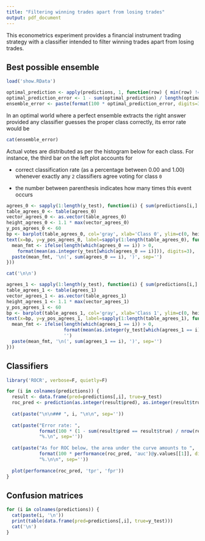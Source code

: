 ```yaml
---
title: "Filtering winning trades apart from losing trades"
output: pdf_document
---
```


This econometrics experiment provides a financial instrument trading strategy with a
classifier intended to filter winning trades apart from losing trades.

## Best possible ensemble

```r
load('show.RData')

optimal_prediction <- apply(predictions, 1, function(row) { min(row) != max(row) })
optimal_prediction_error <- 1 - sum(optimal_prediction) / length(optimal_prediction)
ensemble_error <- paste(format(100 * optimal_prediction_error, digits=3), '%', sep='')
```

In an optimal world where a perfect ensemble extracts the right answer provided
any classifier guesses the proper class correctly, its error rate would be
```r
cat(ensemble_error)
```

Actual votes are distributed as per the histogram below for each class.
For instance, the third bar on the left plot accounts for

* correct classification rate (as a percentage between 0.00 and 1.00) whenever
exactly any `2` classifiers agree voting for class `0`

* the number between parenthesis indicates how many times this event occurs

```r
agrees_0 <- sapply(1:length(y_test), function(i) { sum(predictions[i,] == 0) })
table_agrees_0 <- table(agrees_0)
vector_agrees_0 <- as.vector(table_agrees_0)
height_agrees_0 <- 1.1 * max(vector_agrees_0)
y_pos_agrees_0 <- 60
bp <- barplot(table_agrees_0, col='gray', xlab='Class 0', ylim=c(0, height_agrees_0))
text(x=bp, y=y_pos_agrees_0, label=sapply(1:length(table_agrees_0), function(i) {
  mean_fmt <- ifelse(length(which(agrees_0 == i)) > 0,
    format(mean(as.integer(y_test[which(agrees_0 == i)])), digits=3), '')
  paste(mean_fmt, '\n(', sum(agrees_0 == i), ')', sep='')
}))

cat('\n\n')

agrees_1 <- sapply(1:length(y_test), function(i) { sum(predictions[i,] == 1) })
table_agrees_1 <- table(agrees_1)
vector_agrees_1 <- as.vector(table_agrees_1)
height_agrees_1 <- 1.1 * max(vector_agrees_1)
y_pos_agrees_1 <- 60
bp <- barplot(table_agrees_1, col='gray', xlab='Class 1', ylim=c(0, height_agrees_1))
text(x=bp, y=y_pos_agrees_1, label=sapply(1:length(table_agrees_1), function(i) {
  mean_fmt <- ifelse(length(which(agrees_1 == i)) > 0,
                     format(mean(as.integer(y_test[which(agrees_1 == i)])), digits=3),
                     '')
  paste(mean_fmt, '\n(', sum(agrees_1 == i), ')', sep='')
}))
```

## Classifiers

```r
library('ROCR', verbose=F, quietly=F)
```

```r
for (i in colnames(predictions)) {
  result <- data.frame(pred=predictions[,i], true=y_test)
  roc_pred <- prediction(as.integer(result$pred), as.integer(result$true))
  
  cat(paste("\n\n### ", i, "\n\n", sep=''))
  
  cat(paste("Error rate: ",
            format(100 * (1 - sum(result$pred == result$true) / nrow(result)), digits=4),
            "%.\n", sep=''))
  
  cat(paste("As for ROC below, the area under the curve amounts to ",
            format(100 * performance(roc_pred, 'auc')@y.values[[1]], digits=4),
            "%.\n\n", sep=''))
  
  plot(performance(roc_pred, 'tpr', 'fpr'))
}
```

## Confusion matrices

```r
for (i in colnames(predictions)) {
  cat(paste(i, '\n'))
  print(table(data.frame(pred=predictions[,i], true=y_test)))
  cat('\n')
}
```